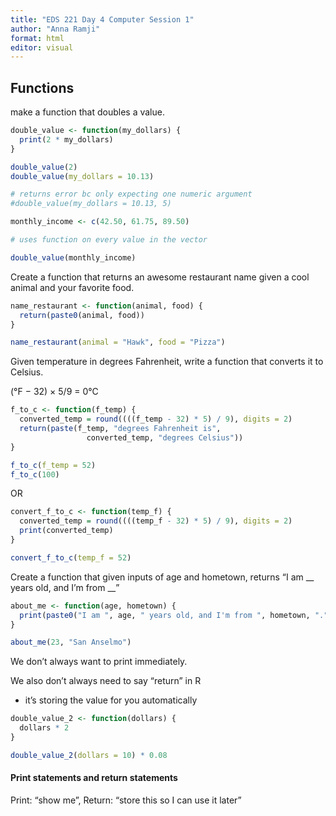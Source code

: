```yaml
---
title: "EDS 221 Day 4 Computer Session 1"
author: "Anna Ramji"
format: html
editor: visual
---
```


## Functions

make a function that doubles a value.

```r
double_value <- function(my_dollars) {
  print(2 * my_dollars)
}
```

```r
double_value(2)
double_value(my_dollars = 10.13)
```

```r
# returns error bc only expecting one numeric argument
#double_value(my_dollars = 10.13, 5)
```

```r
monthly_income <- c(42.50, 61.75, 89.50)

# uses function on every value in the vector 

double_value(monthly_income)
```

Create a function that returns an awesome restaurant name given a cool animal and your favorite food.

```r
name_restaurant <- function(animal, food) {
  return(paste0(animal, food))
}
```

```r
name_restaurant(animal = "Hawk", food = "Pizza")
```

Given temperature in degrees Fahrenheit, write a function that converts it to Celsius.

(°F − 32) × 5/9 = 0°C

```r
f_to_c <- function(f_temp) {
  converted_temp = round((((f_temp - 32) * 5) / 9), digits = 2)
  return(paste(f_temp, "degrees Fahrenheit is",
                 converted_temp, "degrees Celsius"))
}
```

```r
f_to_c(f_temp = 52)
f_to_c(100)
```

OR

```r
convert_f_to_c <- function(temp_f) {
  converted_temp = round((((temp_f - 32) * 5) / 9), digits = 2)
  print(converted_temp)
}
```

```r
convert_f_to_c(temp_f = 52)
```

Create a function that given inputs of age and hometown, returns "I am \_\_ years old, and I'm from \_\_"

```r
about_me <- function(age, hometown) {
  print(paste0("I am ", age, " years old, and I'm from ", hometown, "."))
}
```

```r
about_me(23, "San Anselmo")
```

We don't always want to print immediately.

We also don't always need to say "return" in R

-   it's storing the value for you automatically

```r
double_value_2 <- function(dollars) {
  dollars * 2
}
```

```r
double_value_2(dollars = 10) * 0.08
```

#### Print statements and return statements

Print: "show me", Return: "store this so I can use it later"

## 
